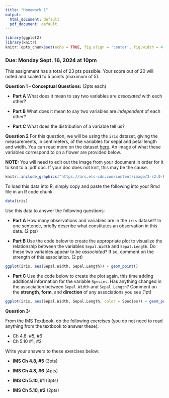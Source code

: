 ---
title: "Homework 1"
output:
  html_document: default
  pdf_document: default
---

```{r setup, include=FALSE}
library(ggplot2)
library(knitr)
knitr::opts_chunk$set(echo = TRUE, fig.align = 'center', fig.width = 4, fig.height = 4)
```

### Due: Monday Sept. 16, 2024 at 10pm

This assignment has a total of 23 pts possible. Your score out of 20 will noted and scaled to 5 points (maximum of 5).

**Question 1 -- Conceptual Questions:** (2pts each)

  - **Part A** What does it mean to say two variables are *associated* with each other?

  - **Part B** What does it mean to say two variables are *independent* of each other?
  
  - **Part C** What does the distribution of a variable tell us?

**Question 2** For this question, we will be using the `iris` dataset, giving the measurements, in centimeters, of the variables for sepal and petal length and width. You can read more on the dataset [here](https://en.wikipedia.org/wiki/Iris_flower_data_set). An image of what these variables correspond to on a flower are provided below.

**NOTE:** You will need to edit out the image from your document in order for it to knit to a .pdf doc. If your doc does not knit, this may be the cause.

```{r, out.width = "400px", fig.align='center', echo = FALSE}
knitr::include_graphics("https://ars.els-cdn.com/content/image/3-s2.0-B9780128147610000034-f03-01-9780128147610.jpg")
```

To load this data into R, simply copy and paste the following into your Rmd file in an R code chunk

```{r}
data(iris)
```

Use this data to answer the following questions:

  - **Part A** How many observations and variables are in the `iris` dataset? In one sentence, briefly describe what constitutes an observation in this data. (2 pts)
  
  - **Part B** Use the code below to create the appropriate plot to visualize the relationship between the variables `Sepal.Width` and `Sepal.Length`. Do these two variables appear to be *associated*? If so, comment on the strength of this association. (2 pt)
  
```{r, echo=F}
ggplot(iris, aes(Sepal.Width, Sepal.Length)) + geom_point()
```
  
  - **Part C** Use the code below to create the plot again, this time adding additional information for the variable `Species`. Has anything changed in the association between `Sepal.Width` and `Sepal.Length`? Comment on the **strength**, **form**, and **direction** of any associations you see (1pt)

```{r, echo = FALSE}
ggplot(iris, aes(Sepal.Width, Sepal.Length, color = Species)) + geom_point()
```


**Question 3:**

From the [IMS Textbook](https://openintro-ims.netlify.app/), do the following exercises (you do not need to read anything from the textbook to answer these): 

- Ch 4.8: #5, #6
- Ch 5.10 #1, #2

Write your answers to these exercises below:

  - **IMS Ch 4.8, #5** (3pts)
  
  - **IMS Ch 4.8, #6** (4pts)
  
  - **IMS Ch 5.10, #1** (3pts)
  
  - **IMS Ch 5.10, #2** (2pts)